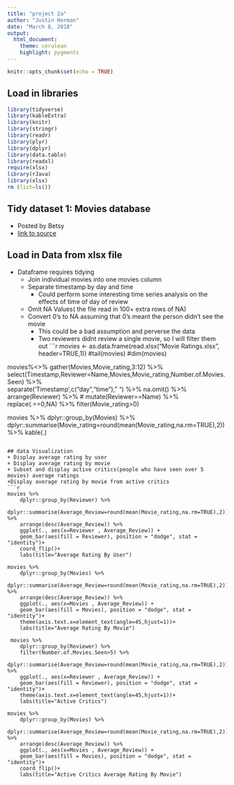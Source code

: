 ```yaml
---
title: "project 2a"
author: "Justin Herman"
date: "March 8, 2018"
output:
  html_document:
    theme: cerulean
    highlight: pygments
---
```


```r
knitr::opts_chunk$set(echo = TRUE)
```

## Load in libraries


```r
library(tidyverse)
library(kableExtra)
library(knitr)
library(stringr)
library(readr)
library(plyr)
library(dplyr)
library(data.table)
library(readxl)
require(xlsx)
library(rJava)
library(xlsx)
rm (list=ls())
```

## Tidy dataset 1: Movies database
+ Posted by Betsy
+ [link to source](https://docs.google.com/spreadsheets/d/1K_a87dxLQR91GwVcqkqZK9kjxcYDl1tbK9EX9WvC7bo/edit#gid=601448852)

## Load in Data from xlsx file
+ Dataframe requires tidying
    + Join individual movies into one movies column
    + Separate timestamp by day and time
        + Could perform some interesting time series analysis on the effects of time of day of review
    + Omit NA Values( the file read in 100+ extra rows of NA) 
    + Convert 0's to NA assuming that 0's meant the person didn't see the movie
        + This could be a bad assumption and perverse the data
        + Two reviewers didnt review a single movie, so I will filter them out
```r
movies <- as.data.frame(read.xlsx("Movie Ratings.xlsx", header=TRUE,1))
#tail(movies)
#dim(movies)

movies%<>% 
    gather(Movies,Movie_rating,3:12) %>% 
    select(Timestamp,Reviewer=Name,Movies,Movie_rating,Number.of.Movies.Seen) %>%   
    separate('Timestamp',c("day","time")," ") %>% 
    na.omit() %>% 
    arrange(Reviewer) %>% 
  #  mutate(Reviewer==Name) %>% 
    replace(.==0,NA) %>% 
    filter(Movie_rating>0)


    
movies %>% 
    dplyr::group_by(Movies) %>% 
    dplyr::summarise(Movie_rating=round(mean(Movie_rating,na.rm=TRUE),2)) %>% 
    kable(.)
```

## data Visualization
+ Display average rating by user
+ Display average rating by movie
+ Subset and display active critics(people who have seen over 5 movies) average ratings
+Display average rating by movie from active critics
```r

movies %>%  
    dplyr::group_by(Reviewer) %>% 
    dplyr::summarise(Average_Review=round(mean(Movie_rating,na.rm=TRUE),2)) %>% 
    arrange(desc(Average_Review)) %>% 
    ggplot(., aes(x=Reviewer , Average_Review)) + 
    geom_bar(aes(fill = Reviewer), position = "dodge", stat = "identity")+
    coord_flip()+
    labs(title="Average Rating By User")

movies %>%  
    dplyr::group_by(Movies) %>% 
    dplyr::summarise(Average_Review=round(mean(Movie_rating,na.rm=TRUE),2)) %>% 
    arrange(desc(Average_Review)) %>% 
    ggplot(., aes(x=Movies , Average_Review)) + 
    geom_bar(aes(fill = Movies), position = "dodge", stat = "identity")+
    theme(axis.text.x=element_text(angle=45,hjust=1))+
    labs(title="Average Rating By Movie")
    
 movies %>%  
    dplyr::group_by(Reviewer) %>% 
    filter(Number.of.Movies.Seen>5) %>% 
    dplyr::summarise(Average_Review=round(mean(Movie_rating,na.rm=TRUE),2)) %>% 
    ggplot(., aes(x=Reviewer , Average_Review)) + 
    geom_bar(aes(fill = Reviewer), position = "dodge", stat = "identity")+
    theme(axis.text.x=element_text(angle=45,hjust=1))+
    labs(title="Active Critics")
   
movies %>%  
    dplyr::group_by(Movies) %>% 
    dplyr::summarise(Average_Review=round(mean(Movie_rating,na.rm=TRUE),2)) %>% 
    arrange(desc(Average_Review)) %>% 
    ggplot(., aes(x=Movies , Average_Review)) + 
    geom_bar(aes(fill = Movies), position = "dodge", stat = "identity")+
    coord_flip()+
    labs(title="Active Critics Average Rating By Movie")




```

    
